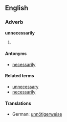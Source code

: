 ==English==
===Adverb===
'''unnecessarily'''

# {{stub}}

====Antonyms====
*[[necessarily]]

====Related terms====
*[[unnecessary]]
*[[necessarily]]

====Translations====
*German: [[unnötigerweise]]